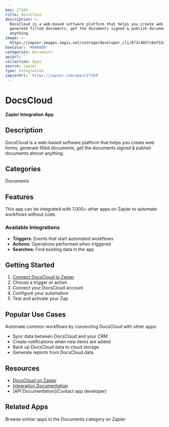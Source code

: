 ```yaml
---
key: 27184
title: DocsCloud
description: >-
  DocsCloud is a web-based software platform that helps you create web forms,
  generate filled documents, get the documents signed & publish documents almost
  anything.
image: >-
  https://zapier-images.imgix.net/storage/developer_cli/673c4057c0af53d6688f37180cd6b580_2.png?auto=format%2Ccompress&ixlib=python-3.0.0&q=50
hexColor: '#000000'
categories: Documents
apiUrl: ''
collection: Apps
source: zapier
type: Integration
zapierUrl: 'https://zapier.com/apps/27184'
---
```

# DocsCloud

**Zapier Integration App**

## Description

DocsCloud is a web-based software platform that helps you create web forms, generate filled documents, get the documents signed & publish documents almost anything.

## Categories

Documents

## Features

This app can be integrated with 7,000+ other apps on Zapier to automate workflows without code.

### Available Integrations

- **Triggers**: Events that start automated workflows
- **Actions**: Operations performed when triggered
- **Searches**: Find existing data in the app

## Getting Started

1. [Connect DocsCloud to Zapier](https://zapier.com/apps/27184)
2. Choose a trigger or action
3. Connect your DocsCloud account
4. Configure your automation
5. Test and activate your Zap

## Popular Use Cases

Automate common workflows by connecting DocsCloud with other apps:

- Sync data between DocsCloud and your CRM
- Create notifications when new items are added
- Back up DocsCloud data to cloud storage
- Generate reports from DocsCloud data

## Resources

- [DocsCloud on Zapier](https://zapier.com/apps/27184)
- [Integration Documentation](https://zapier.com/apps/27184/integrations)
- [API Documentation](Contact app developer)

## Related Apps

Browse similar apps in the Documents category on Zapier.

